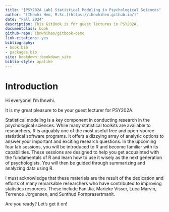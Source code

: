 ```yaml
--- 
title: "[PSY202A Lab] Statistical Modeling in Psychological Sciences"
author: "[Ihnwhi Heo, M.Sc.](https://ihnwhiheo.github.io/)"
date: "Fall 2024"
description: This GitBook is for guest lectures in PSY202A.
documentclass: book
github-repo: ihnwhiheo/gitbook-demo
link-citations: yes
bibliography:
- book.bib
- packages.bib
site: bookdown::bookdown_site
biblio-style: apalike
---
```


# Introduction

Hi everyone! I'm Ihnwhi.

It is my great pleasure to be your guest lecturer for PSY202A.

Statistical modeling is a key component in conducting research in the psychological sciences. While many statistical toolkits are available to researchers, R is arguably one of the most useful free and open-source statistical software programs. It offers a dizzying array of analytic options to answer your important and exciting research questions. In the upcoming four lab sessions, you will be introduced to R and become familiar with its capabilities. These sessions are designed to help you get acquainted with the fundamentals of R and learn how to use it wisely as the next generation of psychologists. You will then be guided through summarizing and analyzing data using R.

I must acknowledge that these materials are the result of the dedication and efforts of many remarkable researchers who have contributed to improving statistics resources. These include Fan Jia, Marieke Visser, Luca Marvin, Terrence Jorgensen, and Sunthud Pornprasertmanit.

Are you ready? Let's get it on!
